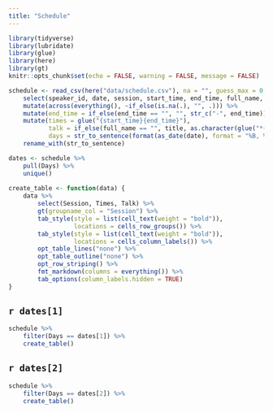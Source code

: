 ```yaml
---
title: "Schedule"
---
```


```r
library(tidyverse)
library(lubridate)
library(glue)
library(here)
library(gt)
knitr::opts_chunk$set(echo = FALSE, warning = FALSE, message = FALSE)
```

```r
schedule <- read_csv(here("data/schedule.csv"), na = "", guess_max = 0, col_types = "c") %>%
    select(speaker_id, date, session, start_time, end_time, full_name, title) %>% 
    mutate(across(everything(), ~if_else(is.na(.), "", .))) %>%
    mutate(end_time = if_else(end_time == "", "", str_c("-", end_time))) %>% 
    mutate(times = glue("{start_time}{end_time}"),
           talk = if_else(full_name == "", title, as.character(glue("*{title}*, [{full_name}](speakers.qmd#{speaker_id})"))),
           days = str_to_sentence(format(as_date(date), format = "%B, %d"))) %>% 
    rename_with(str_to_sentence) 

dates <- schedule %>% 
    pull(Days) %>% 
    unique()
    
create_table <- function(data) {
    data %>%
        select(Session, Times, Talk) %>%
        gt(groupname_col = "Session") %>%
        tab_style(style = list(cell_text(weight = "bold")),
                  locations = cells_row_groups()) %>%
        tab_style(style = list(cell_text(weight = "bold")),
                  locations = cells_column_labels()) %>%
        opt_table_lines("none") %>%
        opt_table_outline("none") %>% 
        opt_row_striping() %>% 
        fmt_markdown(columns = everything()) %>% 
        tab_options(column_labels.hidden = TRUE)
}
```

## `r dates[1]`

```r
schedule %>% 
    filter(Days == dates[1]) %>% 
    create_table()
```

## `r dates[2]`

```r
schedule %>% 
    filter(Days == dates[2]) %>% 
    create_table()
```
